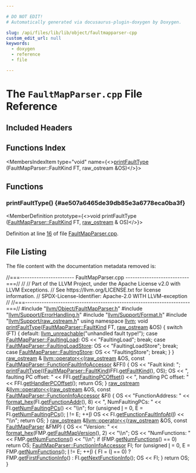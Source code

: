 ```yaml
---

# DO NOT EDIT!
# Automatically generated via docusaurus-plugin-doxygen by Doxygen.

slug: /api/files/lib/lib/object/faultmapparser-cpp
custom_edit_url: null
keywords:
  - doxygen
  - reference
  - file

---
```





# The `FaultMapParser.cpp` File Reference

<DoxygenPage pluginConfig={pluginConfig}>



## Included Headers

<IncludesList>
<IncludesListItem
  filePath="llvm/Object/FaultMapParser.h"
  permalink="/docs/api/files/include/include/llvm/include/llvm/object/faultmapparser-h"
  isLocal="true" />
<IncludesListItem
  filePath="llvm/Support/ErrorHandling.h"
  permalink="/docs/api/files/include/include/llvm/include/llvm/support/errorhandling-h"
  isLocal="true" />
<IncludesListItem
  filePath="llvm/Support/Format.h"
  permalink="/docs/api/files/include/include/llvm/include/llvm/support/format-h"
  isLocal="true" />
<IncludesListItem
  filePath="llvm/Support/raw_ostream.h"
  permalink="/docs/api/files/include/include/llvm/include/llvm/support/raw-ostream-h"
  isLocal="true" />
</IncludesList>

## Functions Index

<MembersIndex>

<MembersIndexItem
  type="void"
  name={<><a href="#ae507a6465de39db85e3a6778eca0ba3f">printFaultType</a> (FaultMapParser::FaultKind FT, raw&#95;ostream &amp;OS)</>}>
</MembersIndexItem>

</MembersIndex>


<SectionDefinition>

## Functions

### printFaultType() {#ae507a6465de39db85e3a6778eca0ba3f}

<MemberDefinition
  prototype={<>void printFaultType (<a href="/docs/api/classes/llvm/faultmapparser/#acbfc8d6f0684a075d0c1f95b97008269">FaultMapParser::FaultKind</a> FT, <a href="/docs/api/classes/llvm/raw-ostream">raw&#95;ostream</a> &amp; OS)</>}>

Definition at line <a href="#l00016">16</a> of file <a href="/docs/api/files/lib/lib/object/faultmapparser-cpp">FaultMapParser.cpp</a>.
</MemberDefinition>

</SectionDefinition>

## File Listing

The file content with the documentation metadata removed is:

<ProgramListing>

<Link id="l00001" /><CodeLine lineNumber="1"><span class="doxyHighlightComment">//===----------------------- FaultMapParser.cpp ---------------------------===//</span></CodeLine>
<Link id="l00002" /><CodeLine lineNumber="2"><span class="doxyHighlightComment">//</span></CodeLine>
<Link id="l00003" /><CodeLine lineNumber="3"><span class="doxyHighlightComment">// Part of the LLVM Project, under the Apache License v2.0 with LLVM Exceptions.</span></CodeLine>
<Link id="l00004" /><CodeLine lineNumber="4"><span class="doxyHighlightComment">// See https://llvm.org/LICENSE.txt for license information.</span></CodeLine>
<Link id="l00005" /><CodeLine lineNumber="5"><span class="doxyHighlightComment">// SPDX-License-Identifier: Apache-2.0 WITH LLVM-exception</span></CodeLine>
<Link id="l00006" /><CodeLine lineNumber="6"><span class="doxyHighlightComment">//</span></CodeLine>
<Link id="l00007" /><CodeLine lineNumber="7"><span class="doxyHighlightComment">//===----------------------------------------------------------------------===//</span></CodeLine>
<Link id="l00008" /><CodeLine lineNumber="8"></CodeLine>
<Link id="l00009" /><CodeLine lineNumber="9"><span class="doxyHighlightPreprocessor">#include &quot;<a href="/docs/api/files/include/include/llvm/include/llvm/object/faultmapparser-h">llvm/Object/FaultMapParser.h</a>&quot;</span></CodeLine>
<Link id="l00010" /><CodeLine lineNumber="10"><span class="doxyHighlightPreprocessor">#include &quot;<a href="/docs/api/files/include/include/llvm/include/llvm/support/errorhandling-h">llvm/Support/ErrorHandling.h</a>&quot;</span></CodeLine>
<Link id="l00011" /><CodeLine lineNumber="11"><span class="doxyHighlightPreprocessor">#include &quot;<a href="/docs/api/files/include/include/llvm/include/llvm/support/format-h">llvm/Support/Format.h</a>&quot;</span></CodeLine>
<Link id="l00012" /><CodeLine lineNumber="12"><span class="doxyHighlightPreprocessor">#include &quot;<a href="/docs/api/files/include/include/llvm/include/llvm/support/raw-ostream-h">llvm/Support/raw&#95;ostream.h</a>&quot;</span></CodeLine>
<Link id="l00013" /><CodeLine lineNumber="13"></CodeLine>
<Link id="l00014" /><CodeLine lineNumber="14"><span class="doxyHighlightKeyword">using namespace </span><span class="doxyHighlight"><a href="/docs/api/namespaces/llvm">llvm</a>;</span></CodeLine>
<Link id="l00015" /><CodeLine lineNumber="15"></CodeLine>
<Link id="l00016" /><CodeLine lineNumber="16" lineLink="#ae507a6465de39db85e3a6778eca0ba3f"><span class="doxyHighlightKeywordType">void</span><span class="doxyHighlight"> <a href="#ae507a6465de39db85e3a6778eca0ba3f">printFaultType</a>(<a href="/docs/api/classes/llvm/faultmapparser/#acbfc8d6f0684a075d0c1f95b97008269">FaultMapParser::FaultKind</a> FT, <a href="/docs/api/classes/llvm/raw-ostream">raw&#95;ostream</a> &amp;OS) &#123;</span></CodeLine>
<Link id="l00017" /><CodeLine lineNumber="17"><span class="doxyHighlight">  </span><span class="doxyHighlightKeywordFlow">switch</span><span class="doxyHighlight"> (FT) &#123;</span></CodeLine>
<Link id="l00018" /><CodeLine lineNumber="18"><span class="doxyHighlight">  </span><span class="doxyHighlightKeywordFlow">default</span><span class="doxyHighlight">:</span></CodeLine>
<Link id="l00019" /><CodeLine lineNumber="19"><span class="doxyHighlight">    <a href="/docs/api/files/include/include/llvm/include/llvm/support/errorhandling-h/#ace243f5c25697a1107cce46626b3dc94">llvm&#95;unreachable</a>(</span><span class="doxyHighlightStringLiteral">&quot;unhandled fault type!&quot;</span><span class="doxyHighlight">);</span></CodeLine>
<Link id="l00020" /><CodeLine lineNumber="20"><span class="doxyHighlight">  </span><span class="doxyHighlightKeywordFlow">case</span><span class="doxyHighlight"> <a href="/docs/api/classes/llvm/faultmapparser/#acbfc8d6f0684a075d0c1f95b97008269a022ef937e9ef71b2bb427468780dcdfb">FaultMapParser::FaultingLoad</a>:</span></CodeLine>
<Link id="l00021" /><CodeLine lineNumber="21"><span class="doxyHighlight">    OS &lt;&lt; </span><span class="doxyHighlightStringLiteral">&quot;FaultingLoad&quot;</span><span class="doxyHighlight">;</span></CodeLine>
<Link id="l00022" /><CodeLine lineNumber="22"><span class="doxyHighlight">    </span><span class="doxyHighlightKeywordFlow">break</span><span class="doxyHighlight">;</span></CodeLine>
<Link id="l00023" /><CodeLine lineNumber="23"><span class="doxyHighlight">  </span><span class="doxyHighlightKeywordFlow">case</span><span class="doxyHighlight"> <a href="/docs/api/classes/llvm/faultmapparser/#acbfc8d6f0684a075d0c1f95b97008269a3b189cca6009389569cb491cf6c894de">FaultMapParser::FaultingLoadStore</a>:</span></CodeLine>
<Link id="l00024" /><CodeLine lineNumber="24"><span class="doxyHighlight">    OS &lt;&lt; </span><span class="doxyHighlightStringLiteral">&quot;FaultingLoadStore&quot;</span><span class="doxyHighlight">;</span></CodeLine>
<Link id="l00025" /><CodeLine lineNumber="25"><span class="doxyHighlight">    </span><span class="doxyHighlightKeywordFlow">break</span><span class="doxyHighlight">;</span></CodeLine>
<Link id="l00026" /><CodeLine lineNumber="26"><span class="doxyHighlight">  </span><span class="doxyHighlightKeywordFlow">case</span><span class="doxyHighlight"> <a href="/docs/api/classes/llvm/faultmapparser/#acbfc8d6f0684a075d0c1f95b97008269aa07a8e57541f111e0655fb72e35e67f4">FaultMapParser::FaultingStore</a>:</span></CodeLine>
<Link id="l00027" /><CodeLine lineNumber="27"><span class="doxyHighlight">    OS &lt;&lt; </span><span class="doxyHighlightStringLiteral">&quot;FaultingStore&quot;</span><span class="doxyHighlight">;</span></CodeLine>
<Link id="l00028" /><CodeLine lineNumber="28"><span class="doxyHighlight">    </span><span class="doxyHighlightKeywordFlow">break</span><span class="doxyHighlight">;</span></CodeLine>
<Link id="l00029" /><CodeLine lineNumber="29"><span class="doxyHighlight">  &#125;</span></CodeLine>
<Link id="l00030" /><CodeLine lineNumber="30"><span class="doxyHighlight">&#125;</span></CodeLine>
<Link id="l00031" /><CodeLine lineNumber="31"></CodeLine>
<Link id="l00032" /><CodeLine lineNumber="32" lineLink="/docs/api/namespaces/llvm/#a1b96127a808a277b2f0350d0b3631e44"><span class="doxyHighlight"><a href="/docs/api/classes/llvm/raw-ostream">raw&#95;ostream</a> &amp;</span></CodeLine>
<Link id="l00033" /><CodeLine lineNumber="33"><span class="doxyHighlight"><a href="/docs/api/namespaces/llvm/#ab89f1db02887aa569176f0e29622eb47">llvm::operator&lt;&lt;</a>(<a href="/docs/api/classes/llvm/raw-ostream">raw&#95;ostream</a> &amp;OS,</span></CodeLine>
<Link id="l00034" /><CodeLine lineNumber="34"><span class="doxyHighlight">                 </span><span class="doxyHighlightKeyword">const</span><span class="doxyHighlight"> <a href="/docs/api/classes/llvm/faultmapparser/functionfaultinfoaccessor">FaultMapParser::FunctionFaultInfoAccessor</a> &amp;FFI) &#123;</span></CodeLine>
<Link id="l00035" /><CodeLine lineNumber="35"><span class="doxyHighlight">  OS &lt;&lt; </span><span class="doxyHighlightStringLiteral">&quot;Fault kind: &quot;</span><span class="doxyHighlight">;</span></CodeLine>
<Link id="l00036" /><CodeLine lineNumber="36"><span class="doxyHighlight">  <a href="#ae507a6465de39db85e3a6778eca0ba3f">printFaultType</a>((<a href="/docs/api/classes/llvm/faultmapparser/#acbfc8d6f0684a075d0c1f95b97008269">FaultMapParser::FaultKind</a>)FFI.<a href="/docs/api/classes/llvm/faultmapparser/functionfaultinfoaccessor/#abcc9885bedb3256fb91cf568254f9044">getFaultKind</a>(), OS);</span></CodeLine>
<Link id="l00037" /><CodeLine lineNumber="37"><span class="doxyHighlight">  OS &lt;&lt; </span><span class="doxyHighlightStringLiteral">&quot;, faulting PC offset: &quot;</span><span class="doxyHighlight"> &lt;&lt; FFI.<a href="/docs/api/classes/llvm/faultmapparser/functionfaultinfoaccessor/#adf3911d5e088bef2e4611ed21a281145">getFaultingPCOffset</a>()</span></CodeLine>
<Link id="l00038" /><CodeLine lineNumber="38"><span class="doxyHighlight">     &lt;&lt; </span><span class="doxyHighlightStringLiteral">&quot;, handling PC offset: &quot;</span><span class="doxyHighlight"> &lt;&lt; FFI.<a href="/docs/api/classes/llvm/faultmapparser/functionfaultinfoaccessor/#ade1bf71720bc33cae065fec34ec87fa2">getHandlerPCOffset</a>();</span></CodeLine>
<Link id="l00039" /><CodeLine lineNumber="39"><span class="doxyHighlight">  </span><span class="doxyHighlightKeywordFlow">return</span><span class="doxyHighlight"> OS;</span></CodeLine>
<Link id="l00040" /><CodeLine lineNumber="40"><span class="doxyHighlight">&#125;</span></CodeLine>
<Link id="l00041" /><CodeLine lineNumber="41"></CodeLine>
<Link id="l00042" /><CodeLine lineNumber="42" lineLink="/docs/api/namespaces/llvm/#a1599e7500034508579a3efb5e5aa1057"><span class="doxyHighlight"><a href="/docs/api/classes/llvm/raw-ostream">raw&#95;ostream</a> &amp;<a href="/docs/api/namespaces/llvm/#ab89f1db02887aa569176f0e29622eb47">llvm::operator&lt;&lt;</a>(<a href="/docs/api/classes/llvm/raw-ostream">raw&#95;ostream</a> &amp;OS,</span></CodeLine>
<Link id="l00043" /><CodeLine lineNumber="43"><span class="doxyHighlight">                              </span><span class="doxyHighlightKeyword">const</span><span class="doxyHighlight"> <a href="/docs/api/classes/llvm/faultmapparser/functioninfoaccessor">FaultMapParser::FunctionInfoAccessor</a> &amp;FI) &#123;</span></CodeLine>
<Link id="l00044" /><CodeLine lineNumber="44"><span class="doxyHighlight">  OS &lt;&lt; </span><span class="doxyHighlightStringLiteral">&quot;FunctionAddress: &quot;</span><span class="doxyHighlight"> &lt;&lt; <a href="/docs/api/namespaces/llvm/#a90c017a4d672e046b7e98f67edf082ec">format&#95;hex</a>(FI.<a href="/docs/api/classes/llvm/faultmapparser/functioninfoaccessor/#a769cf24c05b500066b767aae05233c8b">getFunctionAddr</a>(), 8)</span></CodeLine>
<Link id="l00045" /><CodeLine lineNumber="45"><span class="doxyHighlight">     &lt;&lt; </span><span class="doxyHighlightStringLiteral">&quot;, NumFaultingPCs: &quot;</span><span class="doxyHighlight"> &lt;&lt; FI.<a href="/docs/api/classes/llvm/faultmapparser/functioninfoaccessor/#a8f767aae2f0e61104519d50e7caaf872">getNumFaultingPCs</a>() &lt;&lt; </span><span class="doxyHighlightStringLiteral">&quot;\\n&quot;</span><span class="doxyHighlight">;</span></CodeLine>
<Link id="l00046" /><CodeLine lineNumber="46"><span class="doxyHighlight">  </span><span class="doxyHighlightKeywordFlow">for</span><span class="doxyHighlight"> (</span><span class="doxyHighlightKeywordType">unsigned</span><span class="doxyHighlight"> <a href="/docs/api/files/lib/lib/support/md5-cpp/#ac0eafdc9ee161b71e7af98af736952fd">I</a> = 0, E = FI.<a href="/docs/api/classes/llvm/faultmapparser/functioninfoaccessor/#a8f767aae2f0e61104519d50e7caaf872">getNumFaultingPCs</a>(); <a href="/docs/api/files/lib/lib/support/md5-cpp/#ac0eafdc9ee161b71e7af98af736952fd">I</a> != E; ++<a href="/docs/api/files/lib/lib/support/md5-cpp/#ac0eafdc9ee161b71e7af98af736952fd">I</a>)</span></CodeLine>
<Link id="l00047" /><CodeLine lineNumber="47"><span class="doxyHighlight">    OS &lt;&lt; FI.<a href="/docs/api/classes/llvm/faultmapparser/functioninfoaccessor/#a96d496f36c54d4310612972f194a29b0">getFunctionFaultInfoAt</a>(<a href="/docs/api/files/lib/lib/support/md5-cpp/#ac0eafdc9ee161b71e7af98af736952fd">I</a>) &lt;&lt; </span><span class="doxyHighlightStringLiteral">&quot;\\n&quot;</span><span class="doxyHighlight">;</span></CodeLine>
<Link id="l00048" /><CodeLine lineNumber="48"><span class="doxyHighlight">  </span><span class="doxyHighlightKeywordFlow">return</span><span class="doxyHighlight"> OS;</span></CodeLine>
<Link id="l00049" /><CodeLine lineNumber="49"><span class="doxyHighlight">&#125;</span></CodeLine>
<Link id="l00050" /><CodeLine lineNumber="50"></CodeLine>
<Link id="l00051" /><CodeLine lineNumber="51" lineLink="/docs/api/namespaces/llvm/#a7d3738594fc5244693aea0e27a6811a9"><span class="doxyHighlight"><a href="/docs/api/classes/llvm/raw-ostream">raw&#95;ostream</a> &amp;<a href="/docs/api/namespaces/llvm/#ab89f1db02887aa569176f0e29622eb47">llvm::operator&lt;&lt;</a>(<a href="/docs/api/classes/llvm/raw-ostream">raw&#95;ostream</a> &amp;OS, </span><span class="doxyHighlightKeyword">const</span><span class="doxyHighlight"> <a href="/docs/api/classes/llvm/faultmapparser">FaultMapParser</a> &amp;FMP) &#123;</span></CodeLine>
<Link id="l00052" /><CodeLine lineNumber="52"><span class="doxyHighlight">  OS &lt;&lt; </span><span class="doxyHighlightStringLiteral">&quot;Version: &quot;</span><span class="doxyHighlight"> &lt;&lt; <a href="/docs/api/namespaces/llvm/#a90c017a4d672e046b7e98f67edf082ec">format&#95;hex</a>(FMP.<a href="/docs/api/classes/llvm/faultmapparser/#af0bbd31dbfa9fa2c5aa370dfe227d6f1">getFaultMapVersion</a>(), 2) &lt;&lt; </span><span class="doxyHighlightStringLiteral">&quot;\\n&quot;</span><span class="doxyHighlight">;</span></CodeLine>
<Link id="l00053" /><CodeLine lineNumber="53"><span class="doxyHighlight">  OS &lt;&lt; </span><span class="doxyHighlightStringLiteral">&quot;NumFunctions: &quot;</span><span class="doxyHighlight"> &lt;&lt; FMP.<a href="/docs/api/classes/llvm/faultmapparser/#a81e27702eb83ba5d10d1a0f1ac783792">getNumFunctions</a>() &lt;&lt; </span><span class="doxyHighlightStringLiteral">&quot;\\n&quot;</span><span class="doxyHighlight">;</span></CodeLine>
<Link id="l00054" /><CodeLine lineNumber="54"></CodeLine>
<Link id="l00055" /><CodeLine lineNumber="55"><span class="doxyHighlight">  </span><span class="doxyHighlightKeywordFlow">if</span><span class="doxyHighlight"> (FMP.<a href="/docs/api/classes/llvm/faultmapparser/#a81e27702eb83ba5d10d1a0f1ac783792">getNumFunctions</a>() == 0)</span></CodeLine>
<Link id="l00056" /><CodeLine lineNumber="56"><span class="doxyHighlight">    </span><span class="doxyHighlightKeywordFlow">return</span><span class="doxyHighlight"> OS;</span></CodeLine>
<Link id="l00057" /><CodeLine lineNumber="57"></CodeLine>
<Link id="l00058" /><CodeLine lineNumber="58"><span class="doxyHighlight">  <a href="/docs/api/classes/llvm/faultmapparser/functioninfoaccessor">FaultMapParser::FunctionInfoAccessor</a> FI;</span></CodeLine>
<Link id="l00059" /><CodeLine lineNumber="59"></CodeLine>
<Link id="l00060" /><CodeLine lineNumber="60"><span class="doxyHighlight">  </span><span class="doxyHighlightKeywordFlow">for</span><span class="doxyHighlight"> (</span><span class="doxyHighlightKeywordType">unsigned</span><span class="doxyHighlight"> <a href="/docs/api/files/lib/lib/support/md5-cpp/#ac0eafdc9ee161b71e7af98af736952fd">I</a> = 0, E = FMP.<a href="/docs/api/classes/llvm/faultmapparser/#a81e27702eb83ba5d10d1a0f1ac783792">getNumFunctions</a>(); <a href="/docs/api/files/lib/lib/support/md5-cpp/#ac0eafdc9ee161b71e7af98af736952fd">I</a> != E; ++<a href="/docs/api/files/lib/lib/support/md5-cpp/#ac0eafdc9ee161b71e7af98af736952fd">I</a>) &#123;</span></CodeLine>
<Link id="l00061" /><CodeLine lineNumber="61"><span class="doxyHighlight">    FI = (<a href="/docs/api/files/lib/lib/support/md5-cpp/#ac0eafdc9ee161b71e7af98af736952fd">I</a> == 0) ? FMP.<a href="/docs/api/classes/llvm/faultmapparser/#a9cbf6e23decd6634139cfab0305304be">getFirstFunctionInfo</a>() : FI.<a href="/docs/api/classes/llvm/faultmapparser/functioninfoaccessor/#a6c0029547e488308ea1b8afda5400205">getNextFunctionInfo</a>();</span></CodeLine>
<Link id="l00062" /><CodeLine lineNumber="62"><span class="doxyHighlight">    OS &lt;&lt; FI;</span></CodeLine>
<Link id="l00063" /><CodeLine lineNumber="63"><span class="doxyHighlight">  &#125;</span></CodeLine>
<Link id="l00064" /><CodeLine lineNumber="64"></CodeLine>
<Link id="l00065" /><CodeLine lineNumber="65"><span class="doxyHighlight">  </span><span class="doxyHighlightKeywordFlow">return</span><span class="doxyHighlight"> OS;</span></CodeLine>
<Link id="l00066" /><CodeLine lineNumber="66"><span class="doxyHighlight">&#125;</span></CodeLine>

</ProgramListing>


</DoxygenPage>
